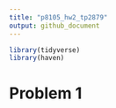 ```yaml
---
title: "p8105_hw2_tp2879"
output: github_document
---
```


```r
library(tidyverse)
library(haven)
```


# Problem 1

